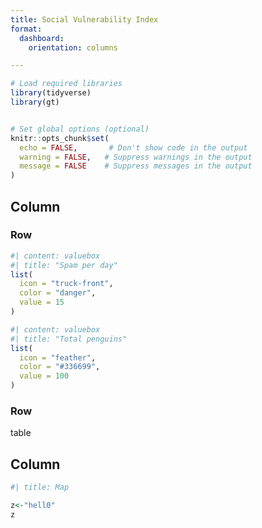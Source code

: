 ```yaml
---
title: Social Vulnerability Index
format: 
  dashboard:
    orientation: columns

---
```



```r
# Load required libraries
library(tidyverse)
library(gt)


# Set global options (optional)
knitr::opts_chunk$set(
  echo = FALSE,       # Don't show code in the output
  warning = FALSE,   # Suppress warnings in the output
  message = FALSE    # Suppress messages in the output
)
```



## Column {width=50%}

### Row {height=20%}

```r
#| content: valuebox
#| title: "Spam per day"
list(
  icon = "truck-front",
  color = "danger",
  value = 15
)
```


```r
#| content: valuebox
#| title: "Total penguins"
list(
  icon = "feather",
  color = "#336699",
  value = 100
)
```






### Row {height=80%}

table



## Column {width=50%}

```r
#| title: Map

z<-"hell0"
z
```

